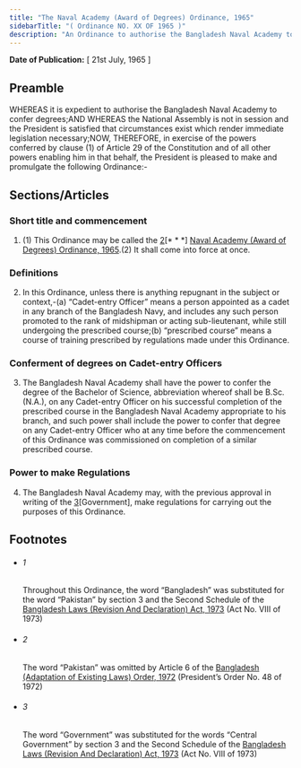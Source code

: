 ```yaml
---
title: "The Naval Academy (Award of Degrees) Ordinance, 1965"
sidebarTitle: "( Ordinance NO. XX OF 1965 )"
description: "An Ordinance to authorise the Bangladesh Naval Academy to confer degrees.1♣"
---
```


**Date of Publication:** [ 21st July, 1965 ]

## Preamble

WHEREAS it is expedient to authorise the Bangladesh Naval Academy to confer degrees;AND WHEREAS the National Assembly is not in session and the President is satisfied that circumstances exist which render immediate legislation necessary;NOW, THEREFORE, in exercise of the powers conferred by clause (1) of Article 29 of the Constitution and of all other powers enabling him in that behalf, the President is pleased to make and promulgate the following Ordinance:-

## Sections/Articles

### Short title and commencement

1. (1) This Ordinance may be called the [2](1)[\* \* \*] [Naval Academy (Award of Degrees) Ordinance, 1965](/act-340.html "Naval Academy (Award of Degrees) Ordinance, 1965").(2) It shall come into force at once.

### Definitions

2. In this Ordinance, unless there is anything repugnant in the subject or context,-(a) “Cadet-entry Officer” means a person appointed as a cadet in any branch of the Bangladesh Navy, and includes any such person promoted to the rank of midshipman or acting sub-lieutenant, while still undergoing the prescribed course;(b) “prescribed course” means a course of training prescribed by regulations made under this Ordinance.

### Conferment of degrees on Cadet-entry Officers

3. The Bangladesh Naval Academy shall have the power to confer the degree of the Bachelor of Science, abbreviation whereof shall be B.Sc. (N.A.), on any Cadet-entry Officer on his successful completion of the prescribed course in the Bangladesh Naval Academy appropriate to his branch, and such power shall include the power to confer that degree on any Cadet-entry Officer who at any time before the commencement of this Ordinance was commissioned on completion of a similar prescribed course.

### Power to make Regulations

4. The Bangladesh Naval Academy may, with the previous approval in writing of the [3](1)[Government], make regulations for carrying out the purposes of this Ordinance.

## Footnotes

- ###### 1

  Throughout this Ordinance, the word “Bangladesh” was substituted for the word “Pakistan” by section 3 and the Second Schedule of the [Bangladesh Laws (Revision And Declaration) Act, 1973](/act-430.html "Bangladesh Laws (Revision And Declaration) Act, 1973") (Act No. VIII of 1973)

- ###### 2

  The word “Pakistan” was omitted by Article 6 of the [Bangladesh (Adaptation of Existing Laws) Order, 1972](/act-388.html "Bangladesh (Adaptation of Existing Laws) Order, 1972 ") (President’s Order No. 48 of 1972)

- ###### 3

  The word “Government” was substituted for the words “Central Government” by section 3 and the Second Schedule of the [Bangladesh Laws (Revision And Declaration) Act, 1973](/act-430.html "Bangladesh Laws (Revision And Declaration) Act, 1973") (Act No. VIII of 1973)
